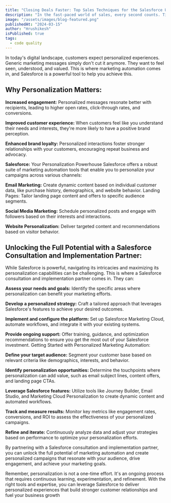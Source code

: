 ```yaml
---
title: "Closing Deals Faster: Top Sales Techniques for the Salesforce User"
description: "In the fast-paced world of sales, every second counts. Time wasted during the sales cycle means missed opportunities and lost revenue. But fear not, savvy Salesforce users like yourself have a secret weapon: powerful sales techniques optimized for the platform, combined with the expertise of a trusted Salesforce consultant and implementation partner. Buckle up, and get ready to close deals faster than ever before!"
image: "/assets/images/blog-featured.png"
publishedAt: "2024-03-15"
author: "Hrushikesh"
isPublished: true
tags:
  - code quality
---
```


In today's digital landscape, customers expect personalized experiences. Generic marketing messages simply don't cut it anymore. They want to feel seen, understood, and valued. This is where marketing automation comes in, and Salesforce is a powerful tool to help you achieve this.

## Why Personalization Matters:

**Increased engagement:** Personalized messages resonate better with recipients, leading to higher open rates, click-through rates, and conversions.

**Improved customer experience:** When customers feel like you understand their needs and interests, they're more likely to have a positive brand perception.

**Enhanced brand loyalty:** Personalized interactions foster stronger relationships with your customers, encouraging repeat business and advocacy.

**Salesforce:** Your Personalization Powerhouse Salesforce offers a robust suite of marketing automation tools that enable you to personalize your campaigns across various channels:

**Email Marketing:** Create dynamic content based on individual customer data, like purchase history, demographics, and website behavior.
Landing Pages: Tailor landing page content and offers to specific audience segments.

**Social Media Marketing:** Schedule personalized posts and engage with followers based on their interests and interactions.

**Website Personalization:** Deliver targeted content and recommendations based on visitor behavior.

## Unlocking the Full Potential with a Salesforce Consultation and Implementation Partner:

While Salesforce is powerful, navigating its intricacies and maximizing its personalization capabilities can be challenging. This is where a Salesforce consultation and implementation partner comes in. They can:

**Assess your needs and goals:** Identify the specific areas where personalization can benefit your marketing efforts.

**Develop a personalized strategy:** Craft a tailored approach that leverages Salesforce's features to achieve your desired outcomes.

**Implement and configure the platform:** Set up Salesforce Marketing Cloud, automate workflows, and integrate it with your existing systems.

**Provide ongoing support:** Offer training, guidance, and optimization recommendations to ensure you get the most out of your Salesforce investment.
Getting Started with Personalized Marketing Automation:

**Define your target audience:** Segment your customer base based on relevant criteria like demographics, interests, and behavior.

**Identify personalization opportunities:** Determine the touchpoints where personalization can add value, such as email subject lines, content offers, and landing page CTAs.

**Leverage Salesforce features:** Utilize tools like Journey Builder, Email Studio, and Marketing Cloud Personalization to create dynamic content and automated workflows.

**Track and measure results:** Monitor key metrics like engagement rates, conversions, and ROI to assess the effectiveness of your personalized campaigns.

**Refine and iterate:** Continuously analyze data and adjust your strategies based on performance to optimize your personalization efforts.

By partnering with a Salesforce consultation and implementation partner, you can unlock the full potential of marketing automation and create personalized campaigns that resonate with your audience, drive engagement, and achieve your marketing goals.

Remember, personalization is not a one-time effort. It's an ongoing process that requires continuous learning, experimentation, and refinement. With the right tools and expertise, you can leverage Salesforce to deliver personalized experiences that build stronger customer relationships and fuel your business growth
